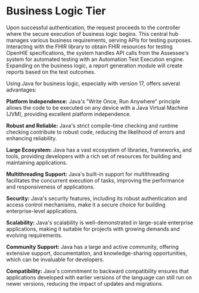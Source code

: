 # Business Logic Tier

Upon successful authentication, the request proceeds to the controller where the secure execution of business logic begins. This central hub manages various business requirements, serving APIs for testing purposes. Interacting with the FHIR library to obtain FHIR resources for testing OpenHIE specifications, the system handles API calls from the Assessee's system for automated testing with an Automation Test Execution engine. Expanding on the business logic, a report generation module will create reports based on the test outcomes.

Using Java for business logic, especially with version 17, offers several advantages:

**Platform Independence:** Java's "Write Once, Run Anywhere" principle allows the code to be executed on any device with a Java Virtual Machine (JVM), providing excellent platform independence.

**Robust and Reliable:** Java's strict compile-time checking and runtime checking contribute to robust code, reducing the likelihood of errors and enhancing reliability.

**Large Ecosystem:** Java has a vast ecosystem of libraries, frameworks, and tools, providing developers with a rich set of resources for building and maintaining applications.

**Multithreading Support:** Java's built-in support for multithreading facilitates the concurrent execution of tasks, improving the performance and responsiveness of applications.

**Security:** Java's security features, including its robust authentication and access control mechanisms, make it a secure choice for building enterprise-level applications.

**Scalability:** Java's scalability is well-demonstrated in large-scale enterprise applications, making it suitable for projects with growing demands and evolving requirements.

**Community Support:** Java has a large and active community, offering extensive support, documentation, and knowledge-sharing opportunities, which can be invaluable for developers.

**Compatibility:** Java's commitment to backward compatibility ensures that applications developed with earlier versions of the language can still run on newer versions, reducing the impact of updates and migrations.
